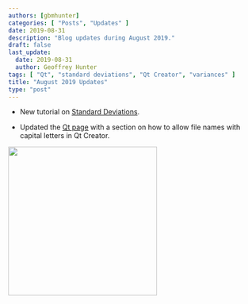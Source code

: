 ```yaml
---
authors: [gbmhunter]
categories: [ "Posts", "Updates" ]
date: 2019-08-31
description: "Blog updates during August 2019."
draft: false
last_update:
  date: 2019-08-31
  author: Geoffrey Hunter
tags: [ "Qt", "standard deviations", "Qt Creator", "variances" ]
title: "August 2019 Updates"
type: "post"
---
```



* New tutorial on [Standard Deviations](/mathematics/statistics/standard-deviation).

* Updated the [Qt page](/programming/languages/c-plus-plus/qt) with a section on how to allow file names with capital letters in Qt Creator.


<Image src={_docs_programming_languages_c_plus_plus_qt_qt_creator_uncheck_lower_case_filenames} width="300px"></Image>